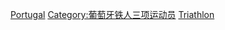 [[Category:各国奥运铁人三项运动员|Portugal]]
[[Category:葡萄牙铁人三项运动员|Category:葡萄牙铁人三项运动员]]
[[Category:葡萄牙夏季奥运运动员|Triathlon]]